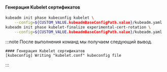 #### Генерация Kubelet сертификатов
```bash
kubeadm init phase kubeconfig kubelet \
    --config=${CUSTOM_VALUE.kubeadmBaseConfigPath.value}/kubeadm.yaml
kubeadm init phase kubelet-finalize experimental-cert-rotation \
    --config=${CUSTOM_VALUE.kubeadmBaseConfigPath.value}/kubeadm.yaml
```

:::note
После выполнения команд мы получаем следующий вывод.
```
#### Генерация Kubelet сертификатов
[kubeconfig] Writing "kubelet.conf" kubeconfig file
```
:::
